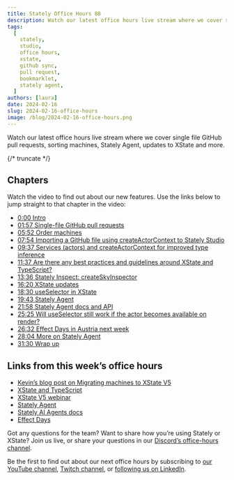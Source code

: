 ```yaml
---
title: Stately Office Hours 80
description: Watch our latest office hours live stream where we cover single file GitHub pull requests, sorting machines, Stately Agent, updates to XState and more.
tags:
  [
    stately,
    studio,
    office hours,
    xstate,
    github sync,
    pull request,
    bookmarklet,
    stately agent,
  ]
authors: [laura]
date: 2024-02-16
slug: 2024-02-16-office-hours
image: /blog/2024-02-16-office-hours.png
---
```


Watch our latest office hours live stream where we cover single file GitHub pull requests, sorting machines, Stately Agent, updates to XState and more.

{/* truncate */}

<YouTube id="q0S4_QfCBJk" />

## Chapters

Watch the video to find out about our new features. Use the links below to jump straight to that chapter in the video:

- [0:00 Intro](https://youtube.com/watch?v=q0S4_QfCBJk&t=0s)
- [01:57 Single-file GitHub pull requests](https://youtube.com/watch?v=q0S4_QfCBJk&t=117s)
- [05:52 Order machines](https://youtube.com/watch?v=q0S4_QfCBJk&t=352s)
- [07:54 Importing a GitHub file using createActorContext to Stately Studio](https://youtube.com/watch?v=q0S4_QfCBJk&t=474s)
- [09:37 Services (actors) and createActorContext for improved type inference](https://youtube.com/watch?v=q0S4_QfCBJk&t=577s)
- [11:37 Are there any best practices and guidelines around XState and TypeScript?](https://youtube.com/watch?v=q0S4_QfCBJk&t=697s)
- [13:36 Stately Inspect: createSkyInspector](https://youtube.com/watch?v=q0S4_QfCBJk&t=816s)
- [16:20 XState updates](https://youtube.com/watch?v=q0S4_QfCBJk&t=980s)
- [18:30 useSelector in XState](https://youtube.com/watch?v=q0S4_QfCBJk&t=1110s)
- [19:43 Stately Agent](https://youtube.com/watch?v=q0S4_QfCBJk&t=1183s)
- [21:58 Stately Agent docs and API](https://youtube.com/watch?v=q0S4_QfCBJk&t=1318s)
- [25:25 Will useSelector still work if the actor becomes available on render?](https://youtube.com/watch?v=q0S4_QfCBJk&t=1525s)
- [26:32 Effect Days in Austria next week](https://youtube.com/watch?v=q0S4_QfCBJk&t=1592s)
- [28:04 More on Stately Agent](https://youtube.com/watch?v=q0S4_QfCBJk&t=1684s)
- [31:30 Wrap up](https://youtube.com/watch?v=q0S4_QfCBJk&t=1890s)

## Links from this week’s office hours

- [Kevin’s blog post on Migrating machines to XState V5](/blog/2024-02-02-migrating-machines-to-xstate-v5)
- [XState and TypeScript](/docs/typescript)
- [XState V5 webinar](https://www.youtube.com/watch?v=TRVjeil-y74)
- [Stately Agent](https://stately.ai/agent)
- [Stately AI Agents docs](/docs/agents)
- [Effect Days](https://effect.website/events/effect-days)

Got any questions for the team? Want to share how you’re using Stately or XState? Join us live, or share your questions in our [Discord’s office-hours channel](https://discord.stately.ai).

Be the first to find out about our next office hours by subscribing to [our YouTube channel](https://www.youtube.com/@Statelyai), [Twitch channel](https://www.twitch.tv/statelyai), or [following us on LinkedIn](https://www.linkedin.com/company/statelyai/).
